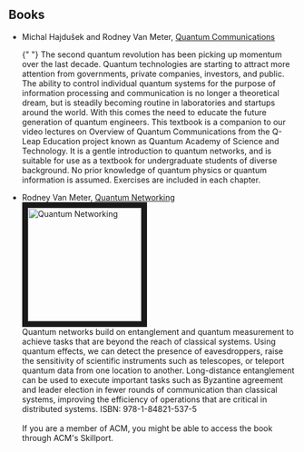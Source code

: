 ## Books

- Michal Hajdušek and Rodney Van Meter, [Quantum Communications](https://arxiv.org/abs/2311.02367)

  <p>
    {" "}
    The second quantum revolution has been picking up momentum over the last decade.
    Quantum technologies are starting to attract more attention from governments,
    private companies, investors, and public. The ability to control individual quantum
    systems for the purpose of information processing and communication is no longer
    a theoretical dream, but is steadily becoming routine in laboratories and startups
    around the world. With this comes the need to educate the future generation of
    quantum engineers. This textbook is a companion to our video lectures on Overview
    of Quantum Communications from the Q-Leap Education project known as Quantum
    Academy of Science and Technology. It is a gentle introduction to quantum networks,
    and is suitable for use as a textbook for undergraduate students of diverse background.
    No prior knowledge of quantum physics or quantum information is assumed. Exercises
    are included in each chapter.
  </p>

- Rodney Van Meter, [Quantum Networking](http://as.wiley.com/WileyCDA/WileyTitle/productCd-1848215371.html)
  <img
    src="images/QuantumNetworking.jpg"
    alt="Quantum Networking"
    width="200"
    height="200"
    border="10"
  />
  <br /> Quantum networks build on entanglement and quantum measurement to achieve
  tasks that are beyond the reach of classical systems. Using quantum effects, we
  can detect the presence of eavesdroppers, raise the sensitivity of scientific instruments
  such as telescopes, or teleport quantum data from one location to another. Long-distance
  entanglement can be used to execute important tasks such as Byzantine agreement
  and leader election in fewer rounds of communication than classical systems, improving
  the efficiency of operations that are critical in distributed systems. ISBN: 978-1-84821-537-5
  <br /> <br /> If you are a member of ACM, you might be able to access the book
  through ACM's Skillport.
